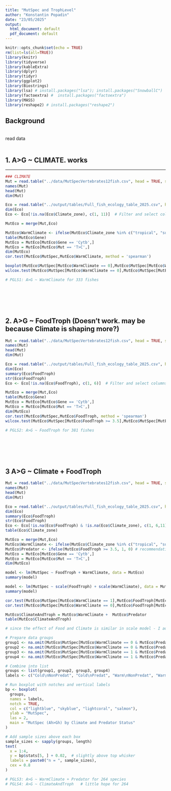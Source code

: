 ```yaml
---
title: "MutSpec and TrophLevel"
author: "Konstantin Popadin"
date: "23/05/2025"
output:
  html_document: default
  pdf_document: default
---
```


```r
knitr::opts_chunk$set(echo = TRUE)
rm(list=ls(all=TRUE))
library(knitr)
library(tidyverse)
library(kableExtra)
library(dplyr)
library(tidyr)
library(ggplot2)
library(Biostrings)
library(lsa) # install.packages("lsa"); install.packages("SnowballC")
library(factoextra) #  install.packages("factoextra")
library(MASS)
library(reshape2) # install.packages("reshape2")

```
## Background
<br>
read data
<br><br>

## 1. A>G ~ CLIMATE. works

***
```r

### CLIMATE
Mut = read.table("../data/MutSpecVertebrates12fish.csv", head = TRUE, sep = ',')  
names(Mut)
head(Mut)
dim(Mut)

Eco = read.table("../output/tables/Full_fish_ecology_table_2025.csv", head = TRUE, sep = ',')  
dim(Eco)
Eco <- Eco[!is.na(Eco$Climate_zone), c(1, 11)]  # Filter and select columns

MutEco = merge(Mut,Eco)

MutEco$WarmClimate <- ifelse(MutEco$Climate_zone %in% c("tropical", "subtropical"), 1, 0)
table(MutEco$Gene)
MutEco = MutEco[MutEco$Gene == 'Cytb',]
MutEco = MutEco[MutEco$Mut == 'T>C',]
dim(MutEco)
cor.test(MutEco$MutSpec,MutEco$WarmClimate, method = 'spearman')

boxplot(MutEco$MutSpec[MutEco$WarmClimate == 0],MutEco$MutSpec[MutEco$WarmClimate == 1], notch = TRUE)
wilcox.test(MutEco$MutSpec[MutEco$WarmClimate == 0],MutEco$MutSpec[MutEco$WarmClimate == 1])

# PGLS1: A>G ~ WarmClimate for 333 fishes

```
<br>

<br><br>

## 2. A>G ~ FoodTroph (Doesn't work. may be because Climate is shaping more?)

```r
Mut = read.table("../data/MutSpecVertebrates12fish.csv", head = TRUE, sep = ',')  
names(Mut)
head(Mut)
dim(Mut)

Eco = read.table("../output/tables/Full_fish_ecology_table_2025.csv", head = TRUE, sep = ',')  
dim(Eco)
summary(Eco$FoodTroph)
str(Eco$FoodTroph)
Eco <- Eco[!is.na(Eco$FoodTroph), c(1, 6)]  # Filter and select columns

MutEco = merge(Mut,Eco)
table(MutEco$Gene)
MutEco = MutEco[MutEco$Gene == 'Cytb',]
MutEco = MutEco[MutEco$Mut == 'T>C',]
dim(MutEco)
cor.test(MutEco$MutSpec,MutEco$FoodTroph, method = 'spearman')
wilcox.test(MutEco$MutSpec[MutEco$FoodTroph >= 3.5],MutEco$MutSpec[MutEco$FoodTroph < 3.5])

# PGLS2: A>G ~ FoodTroph for 381 fishes
```

<br>

<br><br>

## 3 A>G ~ Climate + FoodTroph 

```r
Mut = read.table("../data/MutSpecVertebrates12fish.csv", head = TRUE, sep = ',')  
names(Mut)
head(Mut)
dim(Mut)

Eco = read.table("../output/tables/Full_fish_ecology_table_2025.csv", head = TRUE, sep = ',')  
dim(Eco)
summary(Eco$FoodTroph)
str(Eco$FoodTroph)
Eco <- Eco[!is.na(Eco$FoodTroph) & !is.na(Eco$Climate_zone), c(1, 6,11)]  # Filter and select columns
table(Eco$Climate_zone)

MutEco = merge(Mut,Eco)
MutEco$WarmClimate <- ifelse(MutEco$Climate_zone %in% c("tropical", "subtropical"), 1, 0)
MutEco$Predator <- ifelse(MutEco$FoodTroph >= 3.5, 1, 0) # recommendation from chatGPT
MutEco = MutEco[MutEco$Gene == 'Cytb',]
MutEco = MutEco[MutEco$Mut == 'T>C',]
dim(MutEco)

model <- lm(MutSpec ~ FoodTroph + WarmClimate, data = MutEco)
summary(model)

model <- lm(MutSpec ~ scale(FoodTroph) + scale(WarmClimate), data = MutEco)
summary(model)

cor.test(MutEco$MutSpec[MutEco$WarmClimate == 1],MutEco$FoodTroph[MutEco$WarmClimate == 1], method = 'spearman') # only predators in tropcs are super oxidized!
cor.test(MutEco$MutSpec[MutEco$WarmClimate == 0],MutEco$FoodTroph[MutEco$WarmClimate == 0], method = 'spearman')

MutEco$ClimateAndTroph = MutEco$WarmClimate +  MutEco$Predator
table(MutEco$ClimateAndTroph)

# since the effect of Food and Climate is similar in scale model - I add together! 

# Prepare data groups
group1 <- na.omit(MutEco$MutSpec[MutEco$WarmClimate == 0 & MutEco$Predator == 0])
group2 <- na.omit(MutEco$MutSpec[MutEco$WarmClimate == 0 & MutEco$Predator == 1])
group3 <- na.omit(MutEco$MutSpec[MutEco$WarmClimate == 1 & MutEco$Predator == 0])
group4 <- na.omit(MutEco$MutSpec[MutEco$WarmClimate == 1 & MutEco$Predator == 1])

# Combine into list
groups <- list(group1, group2, group3, group4)
labels <- c("Cold\nNonPredat", "Cold\nPredat", "Warm\nNonPredat", "Warm\nPredat")

# Run boxplot with notches and vertical labels
bp <- boxplot(
  groups,
  names = labels,
  notch = TRUE,
  col = c("lightblue", "skyblue", "lightcoral", "salmon"),
  ylab = "MutSpec",
  las = 2,
  main = "MutSpec (Ah>Gh) by Climate and Predator Status"
)

# Add sample sizes above each box
sample_sizes <- sapply(groups, length)
text(
  x = 1:4,
  y = bp$stats[5, ] + 0.02,  # slightly above top whisker
  labels = paste0("n = ", sample_sizes),
  cex = 0.8
)

# PGLS3: A>G ~ WarmClimate + Predator for 264 species
# PGLS4: A>G ~ ClimateAndTroph   # little hope for 264 

```
